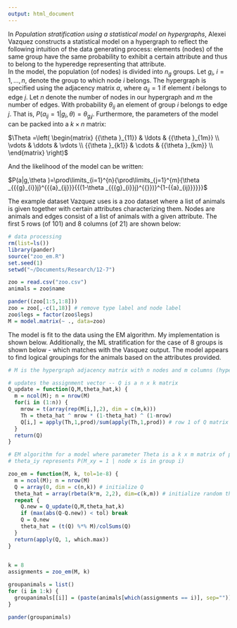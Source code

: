 ```yaml
---
output: html_document
---
```


In *Population stratification using a statistical model on hypergraphs*, Alexei Vazquez
constructs a statistical model on a hypergraph to reflect the following intuition of the data generating process: elements (nodes) of the same group have the same probability to exhibit a certain attribute and thus to belong to the hyperedge representing that attribute.  
In the model, the population (of nodes) is divided into $n_g$ groups. Let $g_i$, $i=1,...,n$, denote the group to which node $i$ belongs. The hypergraph is specified using the adjacency matrix $a$, where $a_{ij}=1$ if element $i$ belongs to edge $j$. Let $n$ denote the number of nodes in our hypergraph and $m$ the number of edges.  With probability $\theta_{ij}$ an element of group $i$ belongs to edge $j$. That is, $P({{a}_{ij}}=1|{{g}_{i},\theta})={{\theta }_{{{g}_{i}}j}}$. Furthermore, the parameters of the model can be packed into a $k\times n$ matrix:

$\Theta =\left( \begin{matrix}
   {{\theta }_{11}} & \ldots  & {{\theta }_{1m}}  \\
   \vdots  & \ddots  & \vdots   \\
   {{\theta }_{k1}} & \cdots  & {{\theta }_{km}}  \\
\end{matrix} \right)$

And the likelihood of the model can be written:

$P(a|g,\theta )=\prod\limits_{i=1}^{n}{\prod\limits_{j=1}^{m}{\theta _{{{g}_{i}}j}^{{{a}_{ij}}}{{(1-\theta _{{{g}_{i}}j}^{{}})}^{1-{{a}_{ij}}}}}}$

The example dataset Vazquez uses is a zoo dataset where a list of animals is given together with certain attributes characterizing them. Nodes are animals and edges consist of a list of animals with a given attribute. The first 5 rows (of 101) and 8 columns (of 21) are shown below:

```r
# data processing
rm(list=ls())
library(pander)
source("zoo_em.R")
set.seed(1)
setwd("~/Documents/Research/12-7")

zoo = read.csv("zoo.csv")
animals = zoo$name

pander((zoo[1:5,1:8]))
zoo = zoo[,-c(1,18)] # remove type label and node label
zoo$legs = factor(zoo$legs)
M = model.matrix(~ ., data=zoo)

```

The model is fit to the data using the EM algorithm. My implementation is shown below. Additionally, the ML stratification for the case of 8 groups is shown below - which matches with the Vasquez output. The model appears to find logical groupings for the animals based on the attributes provided. 

```r
# M is the hypergraph adjacency matrix with n nodes and m columns (hyperedges)

# updates the assignment vector -- Q is a n x k matrix 
Q_update = function(Q,M,theta_hat,k) {
  m = ncol(M); n = nrow(M)
  for(i in (1:n)) {
    mrow = t(array(rep(M[i,],2), dim = c(m,k)))
    Th = theta_hat ^ mrow * (1-theta_hat) ^ (1-mrow)
    Q[i,] = apply(Th,1,prod)/sum(apply(Th,1,prod)) # row 1 of Q matrix
  }
  return(Q)
}

# EM algorithm for a model where parameter Theta is a k x m matrix of probabilities
# theta_iy represents P(M_xy = 1 | node x is in group i)

zoo_em = function(M, k, tol=1e-8) {
  m = ncol(M); n = nrow(M)
  Q = array(0, dim = c(n,k)) # initialize Q
  theta_hat = array(rbeta(k*m, 2,2), dim=c(k,m)) # initialize random theta hat
  repeat {
    Q.new = Q_update(Q,M,theta_hat,k)
    if (max(abs(Q-Q.new)) < tol) break
    Q = Q.new
    theta_hat = (t(Q) %*% M)/colSums(Q)
  }
  return(apply(Q, 1, which.max))
}
  
```


```r
k = 8
assignments = zoo_em(M, k)

groupanimals = list()
for (i in 1:k) {
  groupanimals[[i]] = (paste(animals[which(assignments == i)], sep=""))
}

pander(groupanimals)
```









